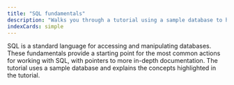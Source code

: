 ```yaml
---
title: "SQL fundamentals"
description: "Walks you through a tutorial using a sample database to help explain database concepts"
indexCards: simple
---
```


SQL is a standard language for accessing and manipulating databases. These fundamentals provide a starting point for the most common actions for working with SQL, with pointers to more in-depth documentation. The tutorial uses a sample database and explains the concepts highlighted in the tutorial.
